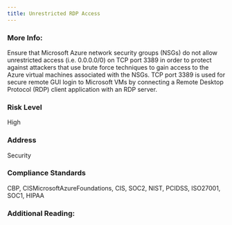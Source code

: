 ```yaml
---
title: Unrestricted RDP Access
---
```


### More Info:

Ensure that Microsoft Azure network security groups (NSGs) do not allow unrestricted access (i.e. 0.0.0.0/0) on TCP port 3389 in order to protect against attackers that use brute force techniques to gain access to the Azure virtual machines associated with the NSGs. TCP port 3389 is used for secure remote GUI login to Microsoft VMs by connecting a Remote Desktop Protocol (RDP) client application with an RDP server.

### Risk Level

High

### Address

Security

### Compliance Standards

CBP, CISMicrosoftAzureFoundations, CIS, SOC2, NIST, PCIDSS, ISO27001, SOC1, HIPAA

### Additional Reading:
